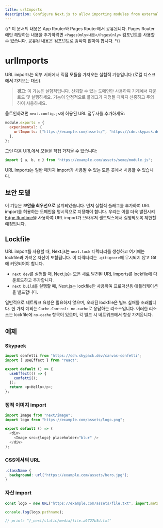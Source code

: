 ```yaml
---
title: urlImports
description: Configure Next.js to allow importing modules from external URLs (experimental).
---
```


{/* 이 문서의 내용은 App Router와 Pages Router에서 공유됩니다. Pages Router에만 해당하는 내용을 추가하려면 `<PagesOnly>내용</PagesOnly>` 컴포넌트를 사용할 수 있습니다. 공유된 내용은 컴포넌트로 감싸지 않아야 합니다. */}

# urlImports

URL imports는 외부 서버에서 직접 모듈을 가져오는 실험적 기능입니다 (로컬 디스크에서 가져오는 대신).

> **경고**: 이 기능은 실험적입니다. 신뢰할 수 있는 도메인만 사용하여 기계에서 다운로드 및 실행하세요. 기능이 안정적으로 플래그가 지정될 때까지 신중하고 주의하여 사용하세요.

옵트인하려면 `next.config.js`에 허용된 URL 접두사를 추가하세요:

```js filename="next.config.js"
module.exports = {
  experimental: {
    urlImports: ["https://example.com/assets/", "https://cdn.skypack.dev"],
  },
};
```

그런 다음 URL에서 모듈을 직접 가져올 수 있습니다:

```js
import { a, b, c } from "https://example.com/assets/some/module.js";
```

URL Imports는 일반 패키지 import가 사용될 수 있는 모든 곳에서 사용할 수 있습니다.

## 보안 모델

이 기능은 **보안을 최우선으로** 설계되었습니다. 먼저 실험적 플래그를 추가하여 URL import를 허용하는 도메인을 명시적으로 지정해야 합니다. 우리는 이를 더욱 발전시켜 [Edge Runtime](/docs/app/api-reference/edge)을 사용하여 URL import가 브라우저 샌드박스에서 실행되도록 제한할 예정입니다.

## Lockfile

URL import를 사용할 때, Next.js는 `next.lock` 디렉터리를 생성하고 여기에는 lockfile과 가져온 자산이 포함됩니다.
이 디렉터리는 `.gitignore`에 무시되지 않고 Git에 커밋되어야 합니다.

- `next dev`를 실행할 때, Next.js는 모든 새로 발견된 URL Imports를 lockfile에 다운로드하고 추가합니다.
- `next build`를 실행할 때, Next.js는 lockfile만 사용하여 프로덕션용 애플리케이션을 빌드합니다.

일반적으로 네트워크 요청은 필요하지 않으며, 오래된 lockfile은 빌드 실패를 초래합니다.
한 가지 예외는 `Cache-Control: no-cache`로 응답하는 리소스입니다.
이러한 리소스는 lockfile에 `no-cache` 항목이 있으며, 각 빌드 시 네트워크에서 항상 가져옵니다.

## 예제

### Skypack

```js
import confetti from "https://cdn.skypack.dev/canvas-confetti";
import { useEffect } from "react";

export default () => {
  useEffect(() => {
    confetti();
  });
  return <p>Hello</p>;
};
```

### 정적 이미지 import

```js
import Image from "next/image";
import logo from "https://example.com/assets/logo.png";

export default () => (
  <div>
    <Image src={logo} placeholder="blur" />
  </div>
);
```

### CSS에서의 URL

```css
.className {
  background: url("https://example.com/assets/hero.jpg");
}
```

### 자산 import

```js
const logo = new URL("https://example.com/assets/file.txt", import.meta.url);

console.log(logo.pathname);

// prints "/_next/static/media/file.a9727b5d.txt"
```
